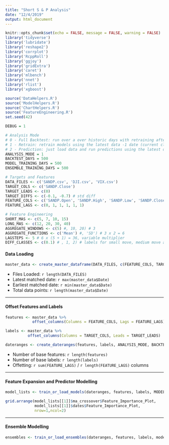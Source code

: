 ---
title: "Short S & P Analysis"
date: "12/4/2019"
output: html_document
---

```{r setup, include=FALSE, results="hide"}
knitr::opts_chunk$set(echo = FALSE, message = FALSE, warning = FALSE)
library('tidyverse')
library('lubridate')
library('reshape2')
library('corrplot')
library('RcppRoll')
library('ggjoy')
library('gridExtra')
library('caret')
library('mlbench')
library('nnet')
library('rlist')
library('xgboost')

source('DataHelpers.R')
source('ModelHelpers.R')
source('ChartHelpers.R')
source('FeatureEngineering.R')
set.seed(42)
```

```{r Global Variables, include=FALSE, results='hide'}
DEBUG = 1

# Analysis Mode
# 0 - Full Backtest: run over a over historic days with retraining after every day
# 1 - Retrain: retrain models using the latest data -1 date (current close, max and min will be incorrect)
# 2 - Prediction: just load data and run predictions using the latest data
ANALYSIS_MODE = 1
BACKTEST_DAYS = 500
MODEL_TRAINING_DAYS = 500
ENSEMBLE_TRAINING_DAYS = 500

# Targets and Features
DATA_FILES <- c('SANDP.csv', 'DJI.csv', 'VIX.csv')
TARGET_COLS <- c('SANDP.Close')
TARGET_LEADS <- c(0) 
TARGET_DIFFS <- c(-0.1, -0.7) # std diff
FEATURE_COLS <- c('SANDP.Open', 'SANDP.High', 'SANDP.Low', 'SANDP.Close', 'DJI.Close', 'VIX.Close')
FEATURE_LAGS <- c(0, 1, 1, 1, 1, 1) 

# Feature Engineering
SHORT_MAS <- c(5, 7, 10, 15)
LONG_MAS <- c(12, 20, 30, 40)
AGGREGATE_WINDOWS <- c(5) #, 10, 20) # 3
AGGREGATE_FUNCTIONS <- c('Mean') #, 'SD') # 3 x 2 = 6
LAGSTEPS <- 5 # 6 x (5 + 1) = 36, variable multiplier
DIFF_CLASSES <- c(0.1) # , 1, 2) # labels for small move, medium move and large move

```

#### Data Loading
```{r Data Loading, results = "hide"}
master_data <- create_master_dataframe(DATA_FILES, c(FEATURE_COLS, TARGET_COLS))
```

* Files Loaded:  `r length(DATA_FILES)`
* Latest matched date: `r max(master_data$Date)`
* Earliest matched date: `r min(master_data$Date)`
* Total data points: `r length(master_data$Date)`

----

#### Offset Features and Labels
```{r Offsetting, results = 'hide'}
features <- master_data %>% 
            offset_columns(Columns = FEATURE_COLS, Lags = FEATURE_LAGS)

labels <- master_data %>% 
          offset_columns(Columns = TARGET_COLS, Leads = TARGET_LEADS)

dateranges <- create_dateranges(features, labels, ANALYSIS_MODE, BACKTEST_DAYS, MODEL_TRAINING_DAYS, ENSEMBLE_TRAINING_DAYS)
```

* Number of base features:  `r length(features)`
* Number of base labels:  `r length(labels)`
* Offetting:  `r sum(FEATURE_LAGS)` / `r length(FEATURE_LAGS)` columns

----

#### Feature Expansion and Predictor Modelling
```{r train or load models, fig.width = 12, fig.height = 4}

model_lists <- train_or_load_models(dateranges, features, labels, MODEL_TRAINING_DAYS)

grid.arrange(model_lists[[1]]$ma_crossover$Feature_Importance_Plot, 
             model_lists[[1]]$dates$Feature_Importance_Plot, 
             nrow=1,ncol=2)
```

----

#### Ensemble Modelling
```{r train or load ensembles, fig.width = 12, fig.height = 4}

ensembles <- train_or_load_ensembles(dateranges, features, labels, model_lists, ENSEMBLE_TRAINING_DAYS)

```